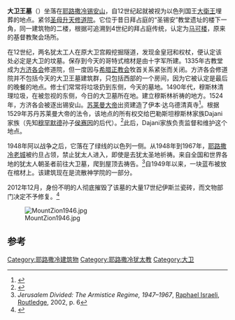 {{Infobox ancient site
  |name = 大卫墓
  |native_name = {{lang-he|קבר דוד המלך}}
  |alternate_name = 
  |image = Jerusalem Tomb of David BW 1.JPG
  |latitude = 31.77170
  |longitude = 35.22936
  |map_caption =  ([[File:Archaeological_site_icon_(red).svg|8px]]) within 耶路撒冷内
  |map_size = 
  |location = [[耶路撒冷|耶路撒冷]]
  |region = [[以色列|以色列]]
  |coordinates =
  |type =墓
  |cultures = [[阿尤布王朝|阿尤布]]，希伯来，拜占庭，十字军
}}
'''大卫王墓'''（{{lang-he|קבר דוד המלך}}）坐落在[[耶路撒冷|耶路撒冷]][[锡安山|锡安山]]，自12世纪起就被视为以色列国王[[大衛王|大衛王]]埋葬的地点。紧邻[[圣母升天修道院|圣母升天修道院]]。它位于昔日拜占庭的“圣锡安”教堂遗址的楼下一角，同一建筑物的二楼，根据可追溯到4世纪的拜占庭传统，认定为[[马可楼|马可楼]]，原来的基督教聚会场所。

在12世纪，两名犹太工人在原大卫宫殿挖掘隧道，发现金皇冠和权杖，便认定该处必定是大卫的坟墓。保存到今天的哥特式棺材是由十字军所建。1335年古教堂成为[[方济各会|方济各会]]修道院，但一度因与[[希腊正教会|希腊正教会]]牧首关系紧张而关闭。方济各会修道院并不包括今天的大卫王墓建筑群，只包括西部的一个房间，因为它被认定是最后的晚餐的地点。修士们常常将垃圾扔到东侧，今天的墓地。1490年代，穆斯林清理垃圾，在被忽视的东侧，今日的大卫墓所在地。建立穆斯林祈祷的地方。1524年，方济各会被逐出锡安山。[[苏莱曼大帝|苏莱曼大帝]]出资建造了伊本·达乌德清真寺<ref>{{cite book|last=Limor|first=Ora|title="Sharing Sacred Space" in edited book In Laudem Hierosolymitani:|date=Jan 1, 2007|publisher=Ashgate Publishing, Ltd.|page=227|url=http://books.google.jo/books?id=AXiNOmp6wIcC&q=king+david+tomb#v=snippet&q=king%20david&f=false|access-date=2016-02-18|archive-date=2015-01-04|archive-url=https://web.archive.org/web/20150104190531/http://books.google.jo/books?id=AXiNOmp6wIcC&q=king+david+tomb#v=snippet&q=king%20david&f=false|dead-url=no}}</ref>。根据1529年苏丹苏莱曼大帝的法令，该地点的所有权交给巴勒斯坦穆斯林家族Dajani家族（先知[[穆罕默德|穆罕默德]]孙子[[侯赛因·本·阿里·本·阿比·塔利卜|侯赛因]]的后代）。<ref name="Issue 248, July–August 2013">{{cite news|last=Feldinger|first=Lauren Gelfond|title=Israel and Vatican close to signing Holy Land accord|url=http://www.theartnewspaper.com/articles/Israeli-vatican-close-to-signing-Holy-Land-accord/30073|newspaper=The Art Newspaper|date=8 July 2013|accessdate=2016-02-18|archive-date=2015-04-04|archive-url=https://web.archive.org/web/20150404011429/http://www.theartnewspaper.com/articles/Israeli-vatican-close-to-signing-Holy-Land-accord/30073|dead-url=no}}</ref>此后，Dajani家族负责监督和维护这个地点。

1948年阿以战争之后，它落在了绿线的以色列一侧。从1948年到1967年，[[耶路撒冷老城|耶路撒冷老城]]被约旦占领，禁止犹太人进入，即使是去犹太圣地祈祷。来自全国和世界各地的犹太人朝圣者前往大卫墓，爬到屋顶去祷告。<ref>''Jerusalem Divided: The Armistice Regime, 1947–1967'', [[Raphael_Israeli|Raphael Israeli]], [[Routledge|Routledge]], 2002, p. 6</ref>自1949年以来，一块蓝布被放在棺材上。该建筑现在是流散神学院的一部分。

2012年12月，身份不明的人彻底摧毁了该墓的大量17世纪伊斯兰瓷砖，而文物部门决定不予修复。<ref>{{cite news |newspaper=Haaretz |title=Who is 'Judaizing' King David's Tomb? |date=August 3, 2013 |author=Nir Hasson |url=http://www.haaretz.com/news/national/.premium-1.539522 |accessdate=2016-02-18 |archive-date=2015-04-03 |archive-url=https://web.archive.org/web/20150403075636/http://www.haaretz.com/news/national/.premium-1.539522 |dead-url=no }}</ref>

[[File:MountZion1946.jpg|thumb]]

==参考==
{{reflist}}
{{Coord|31|46|17.9|N|35|13|44.45|E|display=title}}

[[Category:耶路撒冷建筑物|Category:耶路撒冷建筑物]]
[[Category:耶路撒冷犹太教|Category:耶路撒冷犹太教]]
[[Category:大卫|Category:大卫]]